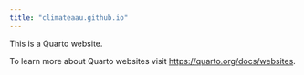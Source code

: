 ```yaml
---
title: "climateaau.github.io"
---
```


This is a Quarto website.

To learn more about Quarto websites visit <https://quarto.org/docs/websites>.
